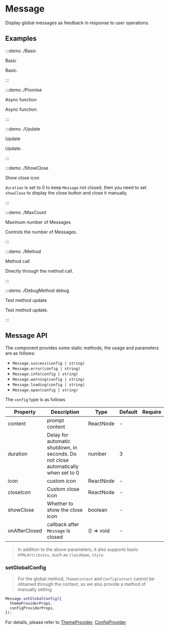 # Message

Display global messages as feedback in response to user operations.

## Examples

:::demo ./Basic

Basic

Basic.

:::

:::demo ./Promise

Async function

Async function.

:::

:::demo ./Update

Update

Update.

:::

:::demo ./ShowClose

Show close icon

`duration` is set to 0 to keep `Message` not closed, then you need to set `showClose` to display the close button and close it manually.

:::

:::demo ./MaxCount

Maximum number of Messages

Controls the number of Messages.

:::

:::demo ./Method

Method call

Directly through the method call.

:::

:::demo ./DebugMethod debug

Test method update

Test method update.

:::

## Message API

The component provides some static methods, the usage and parameters are as follows:

- `Message.success(config | string)`
- `Message.error(config | string)`
- `Message.info(config | string)`
- `Message.warning(config | string)`
- `Message.loading(config | string)`
- `Message.open(config | string)`

The `config` type is as follows

| Property | Description | Type | Default | Require |
| --- | --- | --- | --- | --- |
| content | prompt content | ReactNode | - |
| duration | Delay for automatic shutdown, in seconds. Do not close automatically when set to 0 | number | 3 |
| icon | custom icon | ReactNode | - |
| closeIcon | Custom close icon | ReactNode | - |
| showClose | Whether to show the close icon | boolean | - |
| onAfterClosed | callback after `Message` is closed | () => void | - |

> In addition to the above parameters, it also supports basic `HTMLAttributes`, such as `className`, `style`.

### setGlobalConfig

> For the global method, `ThemeContext` and `ConfigContext` cannot be obtained through the context, so we also provide a method of manually setting

```ts
Message.setGlobalConfig({
  themeProviderProps,
  configProviderProps,
});
```

For details, please refer to [ThemeProvider](/components/ThemeProvider), [ConfigProvider](/components/ConfigProvider)
